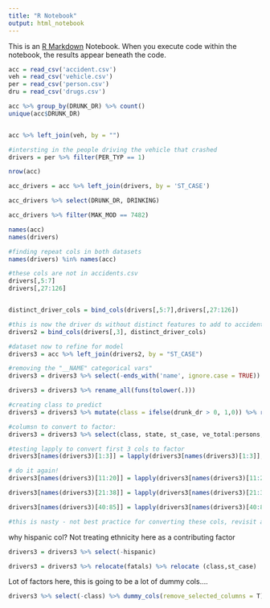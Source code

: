 ```yaml
---
title: "R Notebook"
output: html_notebook
---
```


This is an [R Markdown](http://rmarkdown.rstudio.com) Notebook. When you execute code within the notebook, the results appear beneath the code. 

```r
acc = read_csv('accident.csv')  
veh = read_csv('vehicle.csv')
per = read_csv('person.csv')
dru = read_csv('drugs.csv')

```

```r
acc %>% group_by(DRUNK_DR) %>% count()
unique(acc$DRUNK_DR)


acc %>% left_join(veh, by = "")
```

```r
#intersting in the people driving the vehicle that crashed
drivers = per %>% filter(PER_TYP == 1)
```

```r
nrow(acc)

acc_drivers = acc %>% left_join(drivers, by = 'ST_CASE')

acc_drivers %>% select(DRUNK_DR, DRINKING)

acc_drivers %>% filter(MAK_MOD == 7482)
```
```r
names(acc)
names(drivers)

#finding repeat cols in both datasets
names(drivers) %in% names(acc)

#these cols are not in accidents.csv 
drivers[,5:7]
drivers[,27:126]


distinct_driver_cols = bind_cols(drivers[,5:7],drivers[,27:126])

#this is now the driver ds without distinct features to add to accidents
drivers2 = bind_cols(drivers[,3], distinct_driver_cols)

#dataset now to refine for model
drivers3 = acc %>% left_join(drivers2, by = "ST_CASE")

```

```r
#removing the "__NAME" categorical vars" 
drivers3 = drivers3 %>% select(-ends_with('name', ignore.case = TRUE))

drivers3 = drivers3 %>% rename_all(funs(tolower(.)))

#creating class to predict 
drivers3 = drivers3 %>% mutate(class = ifelse(drunk_dr > 0, 1,0)) %>% relocate(class)

#columsn to convert to factor: 
drivers3 = drivers3 %>% select(class, state, st_case, ve_total:persons,county:route,tway_id,rur_urb,func_sys:sp_jur,harm_ev:sch_bus,fatals,str_veh,make:rollover,impact1:air_bag,ejection:extricat,drugs:drug_det,dstatus,hospital:lag_hrs,lag_mins:gvwr_to)

#testing lapply to convert first 3 cols to factor
drivers3[names(drivers3)[1:3]] = lapply(drivers3[names(drivers3)[1:3]], factor)

# do it again!
drivers3[names(drivers3)[11:20]] = lapply(drivers3[names(drivers3)[11:20]], factor)

drivers3[names(drivers3)[21:38]] = lapply(drivers3[names(drivers3)[21:38]], factor)

drivers3[names(drivers3)[40:85]] = lapply(drivers3[names(drivers3)[40:85]], factor)

#this is nasty - not best practice for converting these cols, revisit and do this in more clean fashion
```

why hispanic col? Not treating ethnicity here as a contributing factor
```r
drivers3 = drivers3 %>% select(-hispanic)

drivers3 = drivers3 %>% relocate(fatals) %>% relocate (class,st_case)
```

Lot of factors here, this is going to be a lot of dummy cols....
```r
drivers3 %>% select(-class) %>% dummy_cols(remove_selected_columns = T)
```

